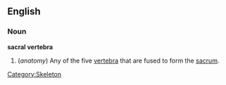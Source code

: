 ==English==
===Noun===
'''sacral vertebra'''

# (''anatomy'') Any of the five [[vertebra]] that are fused to form the [[sacrum]].

[[Category:Skeleton]]